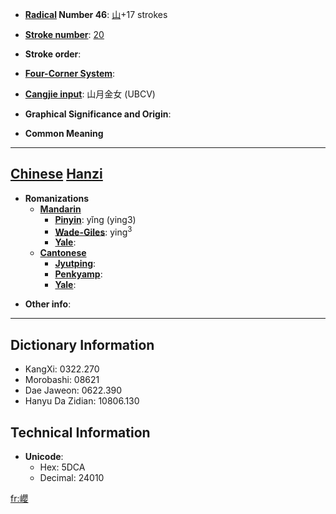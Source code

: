 * '''[[Wiktionary:Chinese radical index| Radical]] Number 46''': [[Wiktionary:Chinese radical index 山|山]]+17 strokes

* '''[[Wiktionary:Chinese total strokes index|Stroke number]]''': [[Wiktionary:Chinese total strokes index 20|20]]

* '''Stroke order''': 

* '''[[Wiktionary:Chinese four corner index|Four-Corner System]]''': 

* '''[[Wiktionary:Chinese Cangjie index|Cangjie input]]''': 山月金女 (UBCV)

* '''Graphical Significance and Origin''': 

* '''Common Meaning'''

----

== [[Chinese]] [[Hanzi]] ==

* '''Romanizations'''
** '''[[Mandarin]]'''
*** '''[[Pinyin]]''': yǐng (ying3)
*** '''[[Wade-Giles]]''': ying<sup>3</sup>
*** '''[[Yale]]''': 
** '''[[Cantonese]]'''
*** '''[[Jyutping]]''':
*** '''[[Penkyamp]]''': 
*** '''[[Yale]]''': 

* '''Other info''': 

----

== Dictionary Information ==

* KangXi: 0322.270
* Morobashi: 08621
* Dae Jaweon: 0622.390
* Hanyu Da Zidian: 10806.130

== Technical Information ==

* '''Unicode''':
** Hex: 5DCA
** Decimal: 24010

[[fr:巊]]